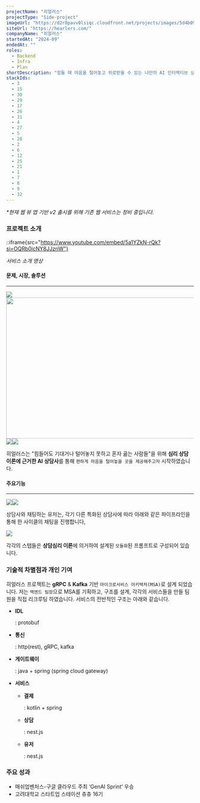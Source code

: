 ```yaml
---
projectName: "히얼러스"
projectType: "Side-project"
imageUrl: "https://d2r0pavv0lsiqc.cloudfront.net/projects/images/5d4b096e-7925-4628-84b0-982c6178c9ca.png"
siteUrl: "https://hearlers.com/"
companyName: "히얼러스"
startedAt: "2024-09"
endedAt: ""
roles:
  - Backend
  - Infra
  - Plan
shortDescription: "힘들 때 마음을 털어놓고 위로받을 수 있는 나만의 AI 인터랙티브 상담 서비스"
stackIds:
  - 3
  - 15
  - 30
  - 29
  - 17
  - 26
  - 31
  - 4
  - 27
  - 5
  - 28
  - 2
  - 6
  - 12
  - 25
  - 21
  - 1
  - 7
  - 8
  - 9
  - 32
---
```


*\*현재 웹 뷰 앱 기반 v2 출시를 위해 기존 웹 서비스는 정비 중입니다.*

### 프로젝트 소개

::iframe{src="https://www.youtube.com/embed/5a1YZkN-rQk?si=OQRb0icNY8JJzriW"}

*서비스 소개 영상*

#### 문제, 시장, 솔루션

***

![](https://d2r0pavv0lsiqc.cloudfront.net/projects/images/399b187d-d2c6-45e2-86b9-72fe9b5717d1.webp)<img height="379" width="678" src="https://d2r0pavv0lsiqc.cloudfront.net/projects/images/276b36ca-78a0-46a4-9571-dcd9f69af904.webp" />![](https://d2r0pavv0lsiqc.cloudfront.net/projects/images/02d000dd-46b5-4223-a3dc-7bda6bcc6b60.webp)![](https://d2r0pavv0lsiqc.cloudfront.net/projects/images/a372e5d5-bdfb-4f34-99bf-db94eea75bef.webp)

히얼러스는 "힘들어도 기대거나 털어놓지 못하고 혼자 곪는 사람들"을 위해 **심리 상담 이론에 근거한 AI** **상담사**를 통해 `편하게 마음을 털어놓을 곳을 제공해주고자` 시작하였습니다.

#### 주요기능

***

![](https://d2r0pavv0lsiqc.cloudfront.net/projects/images/cbf59ce4-c885-4b5d-927d-90360815909d.webp)![](https://d2r0pavv0lsiqc.cloudfront.net/projects/images/7c674659-9b53-4ac5-9e4a-5cf02d061e8d.webp)

상담사와 채팅하는 유저는, 각기 다른 특화된 상담사에 따라 아래와 같은 파이프라인을 통해 한 사이클의 채팅을 진행합니다,

![](https://d2r0pavv0lsiqc.cloudfront.net/projects/images/5f96a154-e38c-4765-a751-dfdbb727f76e.webp)

각각의 스탭들은 **상담심리 이론**에 의거하여 설계된 `모듈화`된 프롬프트로 구성되어 있습니다.&#x20;

### 기술적 차별점과 개인 기여

히얼러스 프로젝트는 **gRPC** & **Kafka** 기반 `마이크로서비스 아키텍처(MSA)`로 설계 되었습니다. 저는 `백엔드 팀장`으로 MSA를 기획하고, 구조를 설계, 각각의 서비스들을 만들 팀원을 직접 리크루팅 하였습니다. 서비스의 전반적인 구조는 아래와 같습니다.

- **IDL**

  : protobuf
- **통신**

  : http(rest), gRPC, kafka
- **게이트웨이**

  : java + spring (spring cloud gateway)
- **서비스**
  - **결제**

    : kotlin + spring
  - **상담**

    : nest.js
  - **유저**

    : nest.js

### 주요 성과

- 매쉬업벤처스-구글 클라우드 주최 ‘GenAI Sprint’ 우승
- 고려대학교 스타트업 스테이션 츄츄 16기